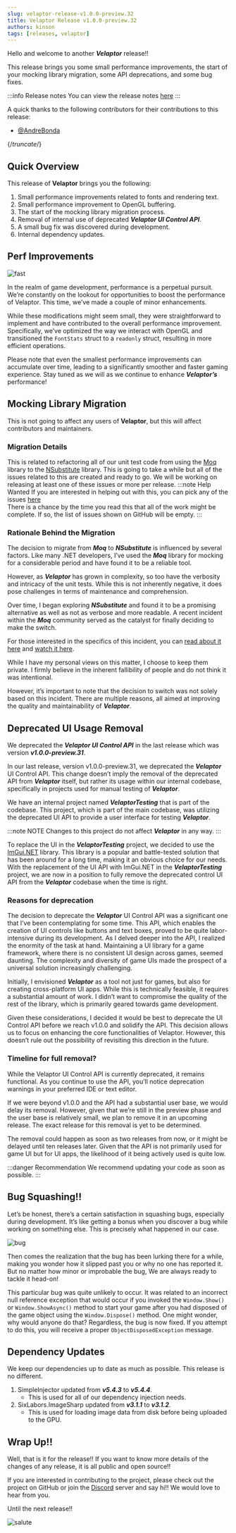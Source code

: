 ```yaml
---
slug: velaptor-release-v1.0.0-preview.32
title: Velaptor Release v1.0.0-preview.32
authors: kinson
tags: [releases, velaptor]
---
```


Hello and welcome to another _**Velaptor**_ release!!

This release brings you some small performance improvements,
the start of your mocking library migration, some API deprecations, and some bug fixes.

:::info Release notes
You can view the release notes [here](https://github.com/KinsonDigital/Velaptor/releases/tag/v1.0.0-preview.32)
:::

A quick thanks to the following contributors for their contributions to this release:
- [@AndreBonda](https://github.com/AndreBonda)

{/*truncate*/}


## <span class="color-section">Quick Overview</span>

This release of **Velaptor** brings you the following:

1. Small performance improvements related to fonts and rendering text.
2. Small performance improvement to OpenGL buffering.
3. The start of the mocking library migration process.
4. Removal of internal use of deprecated _**Velaptor UI Control API**_.
5. A small bug fix was discovered during development.
6. Internal dependency updates.


## <span class="color-section">Perf Improvements</span>

![fast](https://media.giphy.com/media/fBEMsUeGHdpsClFsxM/giphy.gif)

In the realm of game development, performance is a perpetual pursuit. We’re constantly on the
lookout for opportunities to boost the performance of Velaptor. This time, we’ve made a couple of minor enhancements.


While these modifications might seem small, they were straightforward to implement and have contributed
to the overall performance improvement. Specifically, we’ve optimized the way we interact with
OpenGL and transitioned the `FontStats` struct to a `readonly` struct, resulting in more efficient operations.

Please note that even the smallest performance improvements can accumulate over time, leading to
a significantly smoother and faster gaming experience. Stay tuned as we will as we continue to
enhance _**Velaptor’s**_ performance!

## <span class="color-section">Mocking Library Migration</span>

This is not going to affect any users of **Velaptor**, but this will affect contributors and maintainers.

### <span class="color-sub-section">Migration Details</span>

This is related to refactoring all of our unit test code from using the [Moq](https://github.com/devlooped/moq)
library to the [NSubstitute](https://nsubstitute.github.io/) library. This is going to take a while but all of
the issues related to this are created and ready to go. We will be working on releasing at least one of these issues or more per release.
:::note Help Wanted
If you are interested in helping out with this, you can pick any of the issues [here](https://github.com/KinsonDigital/Velaptor/issues?q=is%3Aissue+in%3Atitle+%22%F0%9F%9A%A7Refactor+moq+code+to+nsubstitute%22+-assignee%3ACalvinWilkinson+)  
There is a chance by the time you read this that all of the work might be complete.
If so, the list of issues shown on GitHub will be empty.
:::


### <span class="color-sub-section">Rationale Behind the Migration</span>


The decision to migrate from _**Moq**_ to _**NSubstitute**_ is influenced by several factors.
Like many .NET developers, I’ve used the _**Moq**_ library for mocking for a considerable period and
have found it to be a reliable tool.

However, as _**Velaptor**_ has grown in complexity, so too have
the verbosity and intricacy of the unit tests. While this is not inherently negative, it does
pose challenges in terms of maintenance and comprehension.

Over time, I began exploring _**NSubstitute**_ and found it to be a promising alternative as well
as not as verbose and more readable. A recent incident within the _**Moq**_ community served as the
catalyst for finally deciding to make the switch.

For those interested in the specifics of this incident, you can [read about it here](https://medium.com/checkmarx-security/popular-nuget-package-moq-silently-exfiltrates-user-data-to-cloud-service-d1888867406d)
and [watch it here](https://www.youtube.com/watch?v=A06nNjBKV7I).

While I have my personal views on this matter, I choose to keep them private. I firmly believe in the
inherent fallibility of people and do not think it was intentional.

However, it’s important to note that the decision to switch was not solely based on this incident.
There are multiple reasons, all aimed at improving the quality and maintainability of _**Velaptor**_. 


## <span class="color-section">Deprecated UI Usage Removal</span>

We deprecated the _**Velaptor UI Control API**_ in the last release which was version _**v1.0.0-preview.31**_.

In our last release, version v1.0.0-preview.31, we deprecated the _**Velaptor**_ UI Control API. This change doesn’t
imply the removal of the deprecated API from _**Velaptor**_ itself, but rather its usage within our internal codebase,
specifically in projects used for manual testing of _**Velaptor**_.

We have an internal project named _**VelaptorTesting**_ that is part of the codebase. This project, which is part
of the main codebase, was utilizing the deprecated UI API to provide a user interface for testing _**Velaptor**_.

:::note NOTE
Changes to this project do not affect
_**Velaptor**_ in any way.
:::

To replace the UI in the _**VelaptorTesting**_ project, we decided to use the [ImGui.NET](https://github.com/ImGuiNET/ImGui.NET)
library. This library is a popular and battle-tested solution that has been around for a long time, making it an obvious choice for our needs.
With the replacement of the UI API with ImGui.NET in the _**VelaptorTesting**_ project, we are now in a position to fully
remove the deprecated control UI API from the _**Velaptor**_ codebase when the time is right.


### <span class="color-sub-section">Reasons for deprecation</span>

The decision to deprecate the _**Velaptor**_ UI Control API was a significant one that I’ve been contemplating for some time.
This API, which enables the creation of UI controls like buttons and text boxes, proved to be quite labor-intensive during its development.
As I delved deeper into the API, I realized the enormity of the task at hand. Maintaining a UI library for a game framework,
where there is no consistent UI design across games, seemed daunting. The complexity and diversity of game UIs made the prospect
of a universal solution increasingly challenging.

Initially, I envisioned _**Velaptor**_ as a tool not just for games, but also for creating cross-platform UI apps. While this is
technically feasible, it requires a substantial amount of work. I didn’t want to compromise the quality of the rest of the
library, which is primarily geared towards game development.

Given these considerations, I decided it would be best to deprecate the UI Control API before we reach v1.0.0 and solidify the API.
This decision allows us to focus on enhancing the core functionalities of Velaptor.
However, this doesn’t rule out the possibility of revisiting this direction in the future.

### <span class="color-sub-section">Timeline for full removal?</span>

While the Velaptor UI Control API is currently deprecated, it remains functional. As you continue to use the API,
you’ll notice deprecation warnings in your preferred IDE or text editor.

If we were beyond v1.0.0 and the API had a substantial user base, we would delay its removal. However, given that
we’re still in the preview phase and the user base is relatively small, we plan to remove it in an upcoming release.
The exact release for this removal is yet to be determined.

The removal could happen as soon as two releases from now, or it might be delayed until ten releases later.
Given that the API is not primarily used for game UI but for UI apps, the likelihood of it being actively used is quite low.

:::danger Recommendation
We recommend updating your code as soon as possible.
:::


## <span class="color-section">Bug Squashing!!</span>

Let’s be honest, there’s a certain satisfaction in squashing bugs, especially during development.
It’s like getting a bonus when you discover a bug while working on something else.
This is precisely what happened in our case.

![bug](https://media.giphy.com/media/EmSCxtcjQCmXK/giphy.gif)

Then comes the realization that the bug has been lurking there for a while, making you wonder how it slipped
past you or why no one has reported it. But no matter how minor or improbable the bug, We are always ready to tackle it head-on!

This particular bug was quite unlikely to occur. It was related to an incorrect null reference exception that
would occur if you invoked the `Window.Show()` or `Window.ShowAsync()` method to start your game after you had disposed
of the game object using the `Window.Dispose()` method. One might wonder, why would anyone do that? Regardless,
the bug is now fixed. If you attempt to do this, you will receive a proper `ObjectDisposedException` message.


## <span class="color-section">Dependency Updates</span>

We keep our dependencies up to date as much as possible. This release is no different.

1. SimpleInjector updated from _**v5.4.3**_ to _**v5.4.4**_.
    - This is used for all of our dependency injection needs.
2. SixLabors.ImageSharp updated from _**v3.1.1**_ to _**v3.1.2**_.
    - This is used for loading image data from disk before being uploaded to the GPU.

## <span class="color-section">Wrap Up!!</span>

Well, that is it for the release!! If you want to know more details of the changes of any release,
it is all public and open source!!

If you are interested in contributing to the project, please check out the
project on GitHub or join the [Discord](https://discord.gg/qewu6fNgv7) server and say hi!!
We would love to hear from you.

Until the next release!!

![salute](https://media.giphy.com/media/rHR8qP1mC5V3G/giphy.gif)


